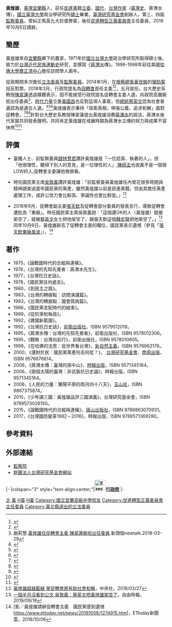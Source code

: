 {{Infobox officeholder
| name              = 黃煌雄
| image             = 柯文哲出席黃煌雄新書發表會 04.jpg
| caption           = 黃煌雄（右二）
| office            = {{ROC}}第1任[[促進轉型正義委員會|促進轉型正義委員會]]<br>主任委員
| term_start        = 2018年5月31日
| term_end          = 2018年10月6日
| premierroc        =[[賴清德|賴清德]]
| deputy            = [[張天欽|張天欽]]
| predecessor       = 首任
| successor         = [[楊翠|楊翠]]
| order1            = {{ROC}}第3-4屆[[監察院|監察委員]]
| term_start1       = 2008年8月1日
| term_end1         = 2014年7月31日
| 1blankname1       = 監察院院長 
| 1namedata1        = [[王建煊|王建煊]]
| term_start2       = 1999年2月1日
| term_end2         = 2005年1月31日
| 2blankname2       = 監察院院長 
| 2namedata2        = [[張博雅|張博雅]]
| order3            = {{ROC}}第1-2屆[[立法院|立法委員]]
| term_start3       = 1993年2月1日
| term_end3         = 1996年1月31日
| constituency3     = [[新北市立法委員選舉區|臺北縣選舉區]]
| term_start4       = 1987年2月1日
| term_end4         = 1990年1月31日
| constituency4     = 臺灣省第一選舉區
| term_start5       = 1981年2月1日
| term_end5         = 1984年1月31日
| constituency5     = 臺灣省第一選舉區
| order6            = {{ROC}}第2屆[[國民大會|國民大會]]代表
| term_start6       = 1992年1月1日
| term_end6         = 1993年1月31日
| constituency6     = 
| sex               = 男 
| nationality       = {{JPN-EMP}}（1944年–1945年）<br> {{ROC}}（1945年至今）
| birth_date        = {{birth date and age|1944|9|15}}
| birth_place       = {{TWN-JPN}}[[臺北州|臺北州]]<!-- 找到的資料都只寫來自宜蘭，但是宜蘭在日治時期分屬宜蘭郡、羅東郡、蘇澳郡，不確定他是哪個郡的人 -->
| death_date        = 
| death_place       = 
| party             = {{dpp}}
| relations         = 
| educate           =
* [[國立臺灣大學|國立臺灣大學]]政治學系學士（1967年）
* [[國立臺灣大學|國立臺灣大學]]政治學研究所[[碩士|碩士]]（1971年）
* [[哈佛大學|哈佛大學]]費正清中心訪問學人（1996年-1998年）
|past          =
* 台大研究生協會第1屆主席
* 第1屆增額立法委員(1981-1984)
* [[立法院|立法院]][[民進黨|民進黨]]黨團幹事長
* 台灣研究基金會董事長
* [[民進黨|民進黨]]民主大憲章研究小組召集人
* [[民進黨|民進黨]]全國民間經濟會議籌備會召集人
* 人民制憲會議籌備會召集人兼大會秘書長
* 第一屆[[立法委員|立法委員]](1987-1990)
* 第二屆[[國大代表|國大代表]](1992-1993)
* 第二屆[[立法委員|立法委員]](1993-1996)
* 第三屆監察委員(1999-2005)
* 第四屆監察委員(2008-2014)
* [[促進轉型正義委員會|促進轉型正義委員會]]主任委員(2018)
}}

'''黃煌雄'''{{BD|1944年|9月15日|||}}，[[臺灣|臺灣]][[宜蘭縣|宜蘭縣]]人，前任[[民進黨|民進黨]]籍[[立委|立委]]、[[國代|國代]]，[[台灣作家|台灣作家]]（[[臺灣史|臺灣史]]、蔣渭水傳），[[國立臺灣大學|國立臺灣大學]]政治學研究所[[碩士|碩士]]畢業，[[臺灣研究基金會|臺灣研究基金會]]創辦人，第三、四屆[[監察委員|監察委員]]，曾糾正馬英九大巨蛋弊案，後任[[促進轉型正義委員會|促進轉型正義委員會]]主任委員，2018年10月6日請辭。

==簡歷==
黃煌雄來自[[宜蘭縣|宜蘭縣]]鄉下的農家，1971年於[[國立台灣大學|國立台灣大學]]政治學研究所取得碩士後，致力於[[台灣民族主義|台灣近代民族運動史]]研究，並撰寫《[[蔣渭水|蔣渭水]]傳》。1996-1998年前往美國[[哈佛大學|哈佛大學]][[費正清中國研究中心|費正清中心]]擔任訪問學人兩年。

從政期間多次擔任[[立法委員|立法委員]]及[[監察委員|監察委員]]。2014年1月，在[[檢察總長|檢察總長]][[黃世銘|黃世銘]]的[[黃世銘案|彈劾案]]投反對票。2018年3月，行政院提名為[[促轉會|促轉會]]首任主委<ref>{{cite news|title=黃煌雄接受促轉會主委提名？因為總統這一句話|url=http://www.storm.mg/article/418908|last=林上祚|work=風傳媒|date=2018-03-31}}</ref><ref>{{cite news|title=獨家》前監委黃煌雄　可望出任首任促轉會主委|url=http://www.storm.mg/article/416713|last=顏振凱|work=風傳媒|date=2018-03-27}}</ref>，五月就任。台大歷史系教授[[陳翠蓮|陳翠蓮]]透過媒體表示，因不能接受行政院提名促轉會主委人選，向政院高層婉拒出任委員<ref>謝莉慧.[https://newtalk.tw/news/view/2018-03-29/119181 黃煌雄任促轉會主委 陳翠蓮婉拒出任委員].新頭殼newtalk.2018-03-29</ref>，[[時代力量|時代力量]]立委[[黃國昌|黃國昌]]也反對這項人事案，但[[中華民國總統|總統]][[蔡英文|蔡英文]]認為社會普遍認為是適合人選。<ref>{{cite news|title=黃煌雄任促轉會主委惹議 蔡英文：社會普遍認為適當|url=https://udn.com/news/story/6656/3062164?from=udn-relatednews_ch2|date=2018-03-31 |work=聯合報|last=周佑政}}</ref><ref>{{cite news|title=黃煌雄接掌促進轉型正義委員會　蔡總統讚：資歷非常深，實事求是，講究真相|url=http://www.storm.mg/article/418789|last=顏振凱|work=風傳媒|date=2018-03-31}}</ref><ref>{{cite news|title=黃煌雄超越藍綠 掌促轉會將有助社會和解|url=http://www.cna.com.tw/news/firstnews/201803270373-1.aspx|last=李淑華|work=中央社|date=2018-03-27}}</ref>黃煌雄表示秉持「探索真相，伸張公義，追求和解」面對促轉會。<ref>{{cite news|title=為何接促轉會主委？黃煌雄：它不是戰場 而是要和解|url=https://udn.com/news/story/6656/3062634|date=2018-03-31|work=聯合報|last=林河名、杜建重}}</ref><ref>{{cite news|title=艱澀的轉型正義 黃煌雄「意外人生」最大挑戰|url=https://www.udn.com/news/story/6656/3055584|work=聯合報|last=林敬殷|date=2018-03-28}}</ref><ref>{{cite web|title=黃煌雄：要探索真相、追求和解|url=https://udn.com/news/story/6656/3062505|last=胡宥心|work=聯合晚報|date=2018-03-31}}</ref>針對台大歷史系教授陳翠蓮提出黃煌雄消費[[蔣渭水|蔣渭水]]的說法，蔣渭水後代家屬共同發表聲明，共同肯定黃煌雄在戒嚴時期為蔣渭水立傳的努力與成果不容抹煞<ref>{{cite news|title=蔣渭水後代：黃煌雄為蔣渭水立傳 不容抹煞|url=http://www.cna.com.tw/news/aipl/201804060145-1.aspx|last=陳永昌|work=中央社|date=2018-04-06}}</ref><ref>{{cite news|title=挨批消費蔣渭水，蔣後代：黃煌雄戒嚴時期為《蔣渭水傳》立傳，不可抹煞其努力|url=http://www.storm.mg/article/421223|last=黃宇綸|work=風傳媒|date=2018-04-06}}</ref>

==評價==
*臺獨人士、前監察委員[[錢林慧君|錢林慧君]]讚許黃煌雄是「一位認真、執著的人」，但「他很理性，聽得下別人的意見，是一位理性的人」,[[陳師孟|陳師孟]]也說黃不是一個很LOW的人,促轉會主委讓他做做看。

*時任國民黨主席[[吳敦義|吳敦義]]讚許黃煌雄：「前監察委員黃煌雄任內曾花很多時間與精神調查過當年國民黨的黨產，雖然黃煌雄以前是民進黨籍，但由其擔任黨產處理工作，或許公信力會比較高、爭議性也會比較低。」<ref>[https://www.cna.com.tw/news/firstnews/201803270373.aspx 黃煌雄超越藍綠 掌促轉會將有助社會和解]，中央社，2018/03/27</ref>

*2018年9月，促轉會副主委[[張天欽|張天欽]]及促轉會部分委員的發表言行，導致促轉會遭批為「東廠」。時任國民黨主席吳敦義說：「這個還OK的人（黃煌雄）就被架空了，就被[[蔡英文|蔡英文]]女士把他架空了，跟張天欽這個[[魏忠賢|魏忠賢]]把他架空了。」<ref>[https://news.ltn.com.tw/news/politics/breakingnews/2554382 一個半月沒看到公文 吳敦義：蔡英文把黃煌雄架空了]，自由時報，2019/09/18</ref>同年10月6日，黃煌雄辭去了促轉會主委的職位，國民黨表示遺憾（參見「[[張天欽東廠風波|張天欽東廠風波]]」）。<ref>[影／黃煌雄請辭促轉會主委　國民黨感到遺憾 https://www.ettoday.net/news/20181006/1274915.htm]，ETtoday新聞雲，2018/10/06</ref>

==著作==

*1975，《論戰國時代的合縱與連橫》。
*1976，《台灣的先知先覺者：蔣渭水先生》。
*1977，《台灣抗日史話》。
*1978，《國民黨往何處去》。
*1980，《到民主之路》。
*1983，《台灣的轉捩點：訪問演講篇》。
*1983，《台灣的轉捩點：國會質詢篇》。
*1986，《國民黨支配時代的結束》。
*1989，《從抗爭到執政》。
*1992，《建國新藍圖》。
*1992，《台灣抗日史話》，[[前衛出版社|前衛出版社]]，ISBN 9579512019。
*1995，《蔣渭水傳：台灣的先知先覺者》，前衛出版社，ISBN 9578012306。
*1995，《戰略：台灣向前行》，前衛出版社，ISBN 9578010605。
*1999，《在哈佛的沈思：從世界看台灣》，[[新自然主義|新自然主義]]，ISBN 9576963176。
*2000，《還財於民：國民黨黨產何去何從？》， [[台灣研究基金會|台灣研究基金會]]、[[商周出版|商周出版]]，ISBN 9576676614。
*2006，《蔣渭水傳：臺灣的孫中山》，[[時報出版|時報出版]]，ISBN 9571345164。
*2006，《兩個太陽的臺灣：非武裝抗日史論》，時報出版，ISBN 9571345164。
*2006，《人民的力量：蘭陽平原的雨月四十八天》，[[玉山社|玉山社]]，ISBN 9867375874。 
*2015，《少年讀三國：黃煌雄品評三國演義》，台灣研究基金會，ISBN 9789573026150。
*2015，《論戰國時代的合縱與連橫》，[[唐山出版社|唐山出版社]]，ISBN 9789863070931。
*2017，《台灣國防變革1982－2016》，時報出版，ISBN 9789571369280。

==參考資料==
{{reflist|2}}

== 外部連結 ==
* [http://www.cy.gov.tw/sp.asp?xdUrl=./di/member/gen_detail.asp&membertype=1&ctNode=879&sid=38 監察院]
* [http://www.trfund.tw/front/bin/home.phtml 財團法人台灣研究基金會網站]

{{start box}}
{{s-off}}
|-
|colspan="3" style="text-align:center;"|'''[[File:Executive_Yuan,ROC_LOGO.svg|35px]][[行政院|行政院]]'''
|-
{{s-new}}
{{s-title|[[促進轉型正義委員會|促進轉型正義委員會]]主任委員|{{small|2018年5月31日—2018年10月6日}}}}
{{s-after|[[楊翠|楊翠]]}}
{{end box}}
{{中華民國第一屆第三次增額立法委員}}
{{中華民國第一屆第五次增額立法委員}}
{{中華民國第二屆立法委員}}
{{第三屆監察委員}}
{{第四屆監察委員}}
{{中華民國促進轉型正義委員會主任委員}}
{{賴清德內閣}}
{{authority control}}

[[Category:民主進步黨籍立法委員|北]]
[[Category:宜蘭縣人|黃]]
[[Category:國立臺灣大學社會科學院校友|H黃]]
[[Category:第2屆中華民國國民大會代表|H黃]]
[[Category:國立宜蘭高級中學校友|Category:國立宜蘭高級中學校友]]
[[Category:促進轉型正義委員會主任委員|Category:促進轉型正義委員會主任委員]]
[[Category:臺北縣選出的立法委員|Category:臺北縣選出的立法委員]]
